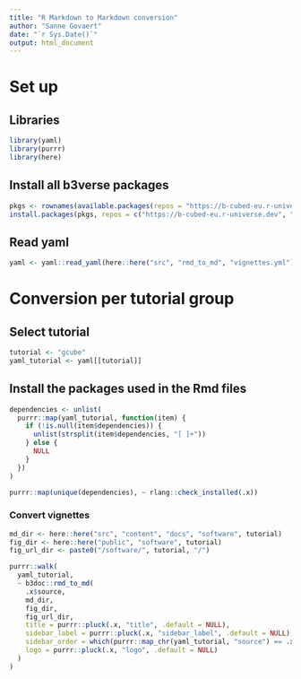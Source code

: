 ```yaml
---
title: "R Markdown to Markdown conversion"
author: "Sanne Govaert"
date: "`r Sys.Date()`"
output: html_document
---
```


# Set up

## Libraries

```r
library(yaml)
library(purrr)
library(here)
```

## Install all b3verse packages

```r
pkgs <- rownames(available.packages(repos = "https://b-cubed-eu.r-universe.dev"))
install.packages(pkgs, repos = c("https://b-cubed-eu.r-universe.dev", "https://cloud.r-project.org", "https://bioc.r-universe.dev"))
```

## Read yaml

```r
yaml <- yaml::read_yaml(here::here("src", "rmd_to_md", "vignettes.yml"))
```

# Conversion per tutorial group

## Select tutorial

```r
tutorial <- "gcube"
yaml_tutorial <- yaml[[tutorial]]
```

## Install the packages used in the Rmd files

```r
dependencies <- unlist(
  purrr::map(yaml_tutorial, function(item) {
    if (!is.null(item$dependencies)) {
      unlist(strsplit(item$dependencies, "[ ]+"))
    } else {
      NULL
    }
  })
)

purrr::map(unique(dependencies), ~ rlang::check_installed(.x))
```

### Convert vignettes

```r
md_dir <- here::here("src", "content", "docs", "software", tutorial)
fig_dir <- here::here("public", "software", tutorial)
fig_url_dir <- paste0("/software/", tutorial, "/")

purrr::walk(
  yaml_tutorial,
  ~ b3doc::rmd_to_md(
    .x$source,
    md_dir,
    fig_dir,
    fig_url_dir,
    title = purrr::pluck(.x, "title", .default = NULL),
    sidebar_label = purrr::pluck(.x, "sidebar_label", .default = NULL),
    sidebar_order = which(purrr::map_chr(yaml_tutorial, "source") == .x$source),
    logo = purrr::pluck(.x, "logo", .default = NULL)
  )
)
```
